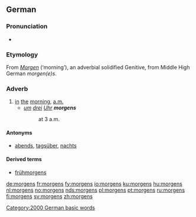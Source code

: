 ==German==

===Pronunciation===
* {{IPA|[ˈmɔrɡns]|lang=de}}

===Etymology===
From ''[[Morgen]]'' (‘morning’), an adverbial solidified Genitive, from Middle High German ''morgen(e)s''.

===Adverb===
{{de-adv}}

# [[in]] [[the]] [[morning]], [[a.m.]]
#* ''[[um]] [[drei]] [[Uhr]] '''morgens'''''
#*: at 3 a.m.

====Antonyms====
* [[abends]], [[tagsüber]], [[nachts]]

====Derived terms====
* [[frühmorgens]]

[[Category:2000 German basic words]]

[[de:morgens]]
[[fr:morgens]]
[[fy:morgens]]
[[io:morgens]]
[[ku:morgens]]
[[hu:morgens]]
[[nl:morgens]]
[[no:morgens]]
[[nds:morgens]]
[[pl:morgens]]
[[pt:morgens]]
[[ru:morgens]]
[[fi:morgens]]
[[sv:morgens]]
[[zh:morgens]]